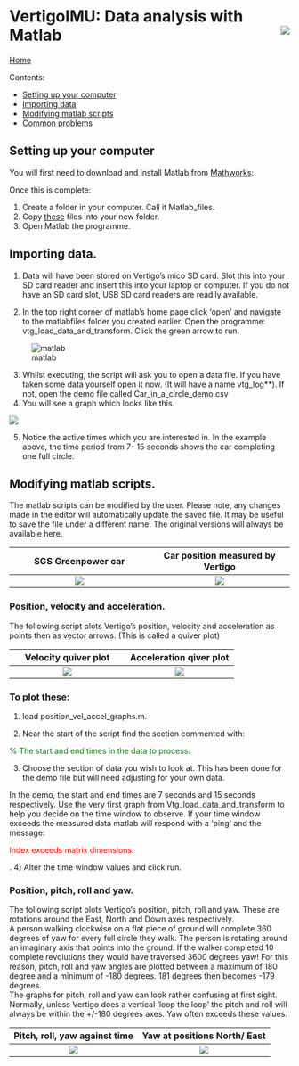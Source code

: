 



# VertigoIMU: Data analysis with Matlab  <img style="float: right;" src="matlab logo.jpg"> 
 



 
 [Home](index.md)
 
 
 
Contents:



* [Setting up your computer](#setup)
* [Importing data](#load_data)
* [Modifying matlab scripts](#scripts)
* [Common problems](#problems)


## <a name = "setup"></a>Setting up your computer


You will first need to download and install Matlab from [Mathworks](http://uk.mathworks.com/):

Once this is complete:

1)	Create a folder in your computer.  Call it Matlab_files.
2)	Copy [these](zipfiles) files into your new folder.
3)	Open Matlab the programme.

## <a name = "load_data"></a>Importing data.

1)	Data will have been stored on Vertigo's mico SD card.  Slot this into your SD card reader and insert this into your laptop or computer.  If you do not have an SD card slot, USB SD card readers are readily available.

2)	In the top right corner of matlab’s home page click ‘open’ and navigate to the matlabfiles folder you created earlier.  Open the programme: vtg_load_data_and_transform.  Click the green arrow to run.


![matlab](picture of matlab.jpg)





3)	Whilst executing, the script will ask you to open a data file.  If you have taken some data yourself open it now. (It will have a name vtg_log**). If not, open the demo file called Car_in_a_circle_demo.csv
4)	You will see a graph which looks like this.

![](rsz_1greenpower_car_circle.jpg)



5)	Notice the active times which you are interested in.  In the example above, the time period from 7- 15 seconds shows the car completing one full circle.


## <a name = "scripts"></a>Modifying matlab scripts.


The matlab scripts can be modified by the user.  Please note, any changes made in the editor will automatically update the saved file.  It may be useful to save the file under a different name.  The original versions will always be available here.

SGS Greenpower car                  |  Car position measured by Vertigo
:-------------------------:|:-------------------------:
![](ezgif.com-video-to-gif.gif)    |  ![](ezgif.com-video-to-gif.gif)







### Position, velocity and acceleration.

The following script plots Vertigo's position, velocity and acceleration as points then as vector arrows.  (This is called a quiver plot)


Velocity quiver plot                   |  Acceleration qiver plot
:-------------------------------------:|:-----------------------------------:
![](Car_vel_circle.jpg)                |  ![](car_accel_circle.jpg)
























### To plot these:

1)	load position_vel_accel_graphs.m.

2)	Near the start of the script find the section commented with:

<p><span style="color:green">% The start and end times in the data to process</span>.</p>


3)	Choose the section of data you wish to look at.  This has been done for the demo file but will need adjusting for your own data.  

In the demo, the start and end times are 7 seconds and 15 seconds respectively.  Use the very first graph from Vtg_load_data_and_transform to help you decide on the time window to observe.  If your time window exceeds the measured data matlab will respond with a ‘ping’ and the message: 

<p><span style="color:red"> Index exceeds matrix dimensions</span>.</p>.
4)	Alter the time window values and click run.


### Position, pitch, roll and yaw.

The following script plots Vertigo's position, pitch, roll and yaw.  These are rotations around the East, North and Down axes respectively.  
A person walking clockwise on a flat piece of ground will complete 360 degrees of yaw for every full circle they walk.  The person is rotating around an imaginary axis that points into the ground.  If the walker completed 10 complete revolutions they would have traversed 3600 degrees yaw!  For this reason, pitch, roll and yaw angles are plotted between a maximum of 180 degree and a minimum of -180 degrees.  181 degrees then becomes -179 degrees.  
The graphs for pitch, roll and yaw can look rather confusing at first sight.  Normally, unless Vertigo does a vertical 'loop the loop' the pitch and roll will always be within the +/-180 degrees axes.  Yaw often exceeds these values.


Pitch, roll, yaw against time       |  Yaw at positions North/ East
:-------------------------:|:-------------------------:
![](greenpower_yaw2.jpg)    |  ![](greenpower_yaw.jpg)
